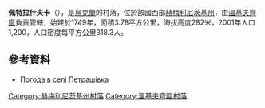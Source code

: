 {{coord|49|6|1|N|27|11|34|E|scale:100000|display=title}}

'''佩特拉什夫卡'''（{{lang-uk|Петрашівка}}），是[[烏克蘭|烏克蘭]]的村落，位於該國西部[[赫梅利尼茨基州|赫梅利尼茨基州]]，由[[溫基夫齊區|溫基夫齊區]]負責管轄，始建於1749年，面積3.78平方公里，海拔高度282米，2001年人口1,200，人口密度每平方公里318.3人。

==參考資料==
* [http://weather.in.ua/ua/hmel'nickaja/20061 Погода в селі Петрашівка] {{Wayback|url=http://weather.in.ua/ua/hmel%27nickaja/20061 |date=20111220101527 }}

{{DEFAULTSORT:Петрашівка}}
[[Category:赫梅利尼茨基州村落|Category:赫梅利尼茨基州村落]]
[[Category:溫基夫齊區村落|Category:溫基夫齊區村落]]


{{Khmelnytskyi-geo-stub}}